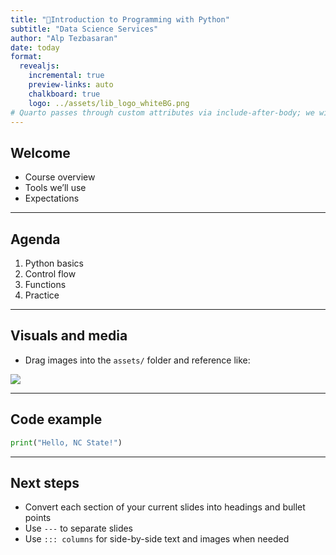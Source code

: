 ```yaml
---
title: "🐍Introduction to Programming with Python"
subtitle: "Data Science Services"
author: "Alp Tezbasaran"
date: today
format:
  revealjs:
    incremental: true
    preview-links: auto
    chalkboard: true
    logo: ../assets/lib_logo_whiteBG.png
# Quarto passes through custom attributes via include-after-body; we will inject at runtime
---
```


## Welcome

- Course overview
- Tools we'll use
- Expectations

---

## Agenda

1. Python basics
2. Control flow
3. Functions
4. Practice

---

## Visuals and media

- Drag images into the `assets/` folder and reference like:

![](../assets/libraries-logo.png)

---

## Code example

```python
print("Hello, NC State!")
```

---

## Next steps

- Convert each section of your current slides into headings and bullet points
- Use `---` to separate slides
- Use `::: columns` for side-by-side text and images when needed


:::: {.hidden}
<script>
  document.addEventListener('DOMContentLoaded', () => {
    const title = document.querySelector('.reveal .slides section .title, .reveal .slides section h1, .reveal .slides section h2');
    const workshop = title ? title.textContent.trim() : 'Workshop';
    document.body.setAttribute('data-workshop', workshop);
  });
</script>
::::
